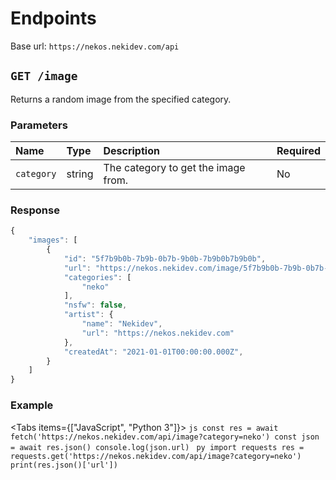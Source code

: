 
# Endpoints

Base url: `https://nekos.nekidev.com/api`

## `GET /image`

Returns a random image from the specified category.

### Parameters

| Name | Type | Description | Required |
| :--- | :--- | :--- | :--- |
| `category` | string | The category to get the image from. | No |

### Response

```js
{
    "images": [
        {
            "id": "5f7b9b0b-7b9b-0b7b-9b0b-7b9b0b7b9b0b",
            "url": "https://nekos.nekidev.com/image/5f7b9b0b-7b9b-0b7b-9b0b-7b9b0b7b9b0b",
            "categories": [
                "neko"
            ],
            "nsfw": false,
            "artist": {
                "name": "Nekidev",
                "url": "https://nekos.nekidev.com"
            },
            "createdAt": "2021-01-01T00:00:00.000Z",
        }
    ]
}
```

### Example

<Tabs items={["JavaScript", "Python 3"]}>
    <Tab>
        ```js
        const res = await fetch('https://nekos.nekidev.com/api/image?category=neko')
        const json = await res.json()
        console.log(json.url)
        ``` 
    </Tab>
    <Tab>
        ```py
        import requests
        res = requests.get('https://nekos.nekidev.com/api/image?category=neko')
        print(res.json()['url'])
        ```
    </Tab>
</Tabs>